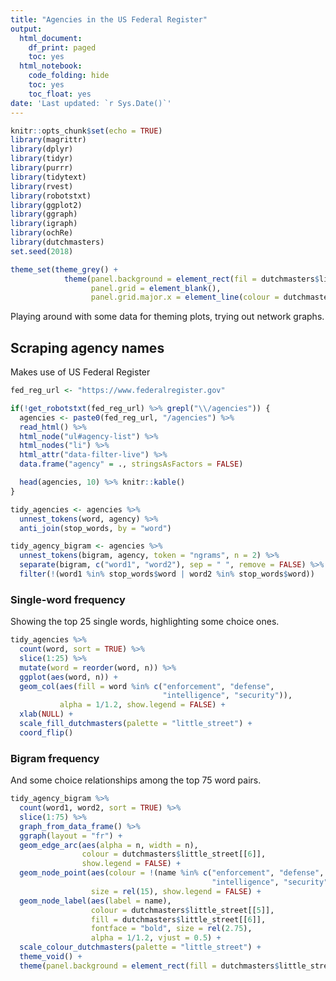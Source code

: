 ```yaml
---
title: "Agencies in the US Federal Register"
output:
  html_document:
    df_print: paged
    toc: yes
  html_notebook:
    code_folding: hide
    toc: yes
    toc_float: yes
date: 'Last updated: `r Sys.Date()`'
---
```


```r
knitr::opts_chunk$set(echo = TRUE)
library(magrittr)
library(dplyr)
library(tidyr)
library(purrr)
library(tidytext)
library(rvest)
library(robotstxt)
library(ggplot2)
library(ggraph)
library(igraph)
library(ochRe)
library(dutchmasters)
set.seed(2018)

theme_set(theme_grey() + 
            theme(panel.background = element_rect(fil = dutchmasters$little_street[[2]]),
                  panel.grid = element_blank(),
                  panel.grid.major.x = element_line(colour = dutchmasters$little_street[[11]])))
```

Playing around with some data for theming plots, trying out network graphs.

## Scraping agency names

Makes use of US Federal Register

```r
fed_reg_url <- "https://www.federalregister.gov"

if(!get_robotstxt(fed_reg_url) %>% grepl("\\/agencies")) {
  agencies <- paste0(fed_reg_url, "/agencies") %>% 
  read_html() %>% 
  html_node("ul#agency-list") %>% 
  html_nodes("li") %>% 
  html_attr("data-filter-live") %>% 
  data.frame("agency" = ., stringsAsFactors = FALSE)

  head(agencies, 10) %>% knitr::kable()
}
```

```r
tidy_agencies <- agencies %>% 
  unnest_tokens(word, agency) %>% 
  anti_join(stop_words, by = "word")

tidy_agency_bigram <- agencies %>% 
  unnest_tokens(bigram, agency, token = "ngrams", n = 2) %>% 
  separate(bigram, c("word1", "word2"), sep = " ", remove = FALSE) %>% 
  filter(!(word1 %in% stop_words$word | word2 %in% stop_words$word))
```

### Single-word frequency

Showing the top 25 single words, highlighting some choice ones.

```r
tidy_agencies %>% 
  count(word, sort = TRUE) %>% 
  slice(1:25) %>% 
  mutate(word = reorder(word, n)) %>% 
  ggplot(aes(word, n)) +
  geom_col(aes(fill = word %in% c("enforcement", "defense",
                                  "intelligence", "security")),
           alpha = 1/1.2, show.legend = FALSE) +
  xlab(NULL) +
  scale_fill_dutchmasters(palette = "little_street") +
  coord_flip()
```

### Bigram frequency

And some choice relationships among the top 75 word pairs.

```r
tidy_agency_bigram %>% 
  count(word1, word2, sort = TRUE) %>% 
  slice(1:75) %>% 
  graph_from_data_frame() %>% 
  ggraph(layout = "fr") +
  geom_edge_arc(aes(alpha = n, width = n), 
                colour = dutchmasters$little_street[[6]],
                show.legend = FALSE) +
  geom_node_point(aes(colour = !(name %in% c("enforcement", "defense",
                                             "intelligence", "security"))),
                  size = rel(15), show.legend = FALSE) +
  geom_node_label(aes(label = name),
                  colour = dutchmasters$little_street[[5]],
                  fill = dutchmasters$little_street[[6]],
                  fontface = "bold", size = rel(2.75),
                  alpha = 1/1.2, vjust = 0.5) +
  scale_colour_dutchmasters(palette = "little_street") +
  theme_void() +
  theme(panel.background = element_rect(fill = dutchmasters$little_street[[2]]))
```


